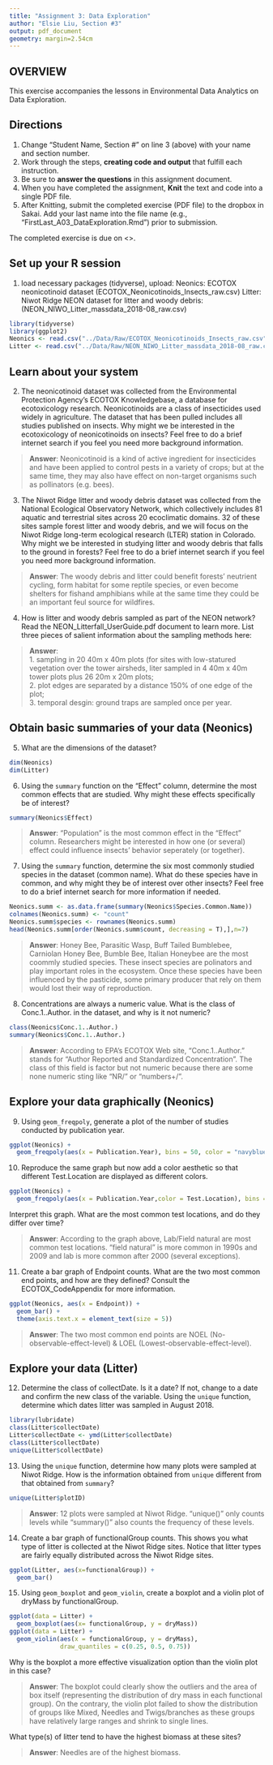 ```yaml
---
title: "Assignment 3: Data Exploration"
author: "Elsie Liu, Section #3"
output: pdf_document
geometry: margin=2.54cm
---
```


## OVERVIEW

This exercise accompanies the lessons in Environmental Data Analytics on Data Exploration. 

## Directions
1. Change "Student Name, Section #" on line 3 (above) with your name and section number.
2. Work through the steps, **creating code and output** that fulfill each instruction.
3. Be sure to **answer the questions** in this assignment document.
4. When you have completed the assignment, **Knit** the text and code into a single PDF file.
5. After Knitting, submit the completed exercise (PDF file) to the dropbox in Sakai. Add your last name into the file name (e.g., "FirstLast_A03_DataExploration.Rmd") prior to submission.

The completed exercise is due on <>.


## Set up your R session

1. load necessary packages (tidyverse), 
upload: Neonics: ECOTOX neonicotinoid dataset (ECOTOX_Neonicotinoids_Insects_raw.csv) 
Litter: Niwot Ridge NEON dataset for litter and woody debris: (NEON_NIWO_Litter_massdata_2018-08_raw.csv)
```r
library(tidyverse)
library(ggplot2)
Neonics <- read.csv("../Data/Raw/ECOTOX_Neonicotinoids_Insects_raw.csv",stringsAsFactors = TRUE)
Litter <- read.csv("../Data/Raw/NEON_NIWO_Litter_massdata_2018-08_raw.csv",stringsAsFactors = TRUE)

```

## Learn about your system

2. The neonicotinoid dataset was collected from the Environmental Protection Agency's ECOTOX Knowledgebase, a database for ecotoxicology research. Neonicotinoids are a class of insecticides used widely in agriculture. The dataset that has been pulled includes all studies published on insects. Why might we be interested in the ecotoxicology of neonicotinoids on insects? Feel free to do a brief internet search if you feel you need more background information. 

> **Answer**: Neonicotinoid is a kind of active ingredient for insecticides and have been applied to control pests in a variety of crops; but at the same time, they may also have effect on non-target organisms such as pollinators (e.g. bees). 

3. The Niwot Ridge litter and woody debris dataset was collected from the National Ecological Observatory Network, which collectively includes 81 aquatic and terrestrial sites across 20 ecoclimatic domains. 32 of these sites sample forest litter and woody debris, and we will focus on the Niwot Ridge long-term ecological research (LTER) station in Colorado. Why might we be interested in studying litter and woody debris that falls to the ground in forests? Feel free to do a brief internet search if you feel you need more background information. 

> **Answer**: The woody debris and litter could benefit forests' neutrient cycling, form habitat for some reptile species, or even become shelters for fishand amphibians while at the same time they could be an important feul source for wildfires. 

4. How is litter and woody debris sampled as part of the NEON network? Read the NEON_Litterfall_UserGuide.pdf document to learn more. List three pieces of salient information about the sampling methods here: 

> **Answer**:   
1. sampling in 20 40m x 40m plots (for sites with low-statured vegetation over the tower airsheds, liter sampled in 4 40m x 40m tower plots plus 26 20m x 20m plots;   
2. plot edges are separated by a distance 150% of one edge of the plot;  
3. temporal desgin: ground traps are sampled once per year.  

## Obtain basic summaries of your data (Neonics)

5. What are the dimensions of the dataset?

```r
dim(Neonics)
dim(Litter)
```
6. Using the `summary` function on the "Effect" column, determine the most common effects that are studied. Why might these effects specifically be of interest?
```r
summary(Neonics$Effect)
```

> **Answer**: "Population" is the most common effect in the "Effect" column. Researchers might be interested in how one (or several) effect could influence insects' behavior seperately (or together).

7. Using the `summary` function, determine the six most commonly studied species in the dataset (common name). What do these species have in common, and why might they be of interest over other insects? Feel free to do a brief internet search for more information if needed.

```r
Neonics.summ <- as.data.frame(summary(Neonics$Species.Common.Name))
colnames(Neonics.summ) <- "count"
Neonics.summ$species <- rownames(Neonics.summ)
head(Neonics.summ[order(Neonics.summ$count, decreasing = T),],n=7)
```

> **Answer**: Honey Bee, Parasitic Wasp, Buff Tailed Bumblebee, Carniolan Honey Bee, Bumble Bee, Italian Honeybee are the most coommly studied species. These insect species are polinators and play important roles in the ecosystem. Once these species have been influenced by the pasticide, some primary producer that rely on them would lost their way of reproduction.


8. Concentrations are always a numeric value. What is the class of Conc.1..Author. in the dataset, and why is it not numeric?

```r
class(Neonics$Conc.1..Author.)
summary(Neonics$Conc.1..Author.)
```

> **Answer**: According to EPA's ECOTOX Web site, "Conc.1..Author." stands for "Author Reported and Standardized Concentration". The class of this field is factor but not numeric because there are some none numeric sting like "NR/" or "numbers+/".


## Explore your data graphically (Neonics)

9. Using `geom_freqpoly`, generate a plot of the number of studies conducted by publication year. 
```r
ggplot(Neonics) +
  geom_freqpoly(aes(x = Publication.Year), bins = 50, color = "navyblue")
```

10. Reproduce the same graph but now add a color aesthetic so that different Test.Location are displayed as different colors.
```r
ggplot(Neonics) +
  geom_freqpoly(aes(x = Publication.Year,color = Test.Location), bins = 50)
```

Interpret this graph. What are the most common test locations, and do they differ over time?

> **Answer**: According to the graph above, Lab/Field natural are most common test locations. "field natural" is more common in 1990s and 2009 and lab is more common after 2000 (several exceptions).

11. Create a bar graph of Endpoint counts. What are the two most common end points, and how are they defined? Consult the ECOTOX_CodeAppendix for more information. 

```r
ggplot(Neonics, aes(x = Endpoint)) +
  geom_bar() +
  theme(axis.text.x = element_text(size = 5))
```

> **Answer**: The two most common end points are NOEL (No-observable-effect-level) & LOEL (Lowest-observable-effect-level).

## Explore your data (Litter)

12. Determine the class of collectDate. Is it a date? If not, change to a date and confirm the new class of the variable. Using the `unique` function, determine which dates litter was sampled in August 2018. 
```r
library(lubridate)
class(Litter$collectDate)
Litter$collectDate <- ymd(Litter$collectDate)
class(Litter$collectDate)
unique(Litter$collectDate)
```

13. Using the `unique` function, determine how many plots were sampled at Niwot Ridge. How is the information obtained from `unique` different from that obtained from `summary`?

```r
unique(Litter$plotID)
```

> **Answer**: 12 plots were sampled at Niwot Ridge. "unique()" only counts levels while "summary()" also counts the frequency of these levels.

14. Create a bar graph of functionalGroup counts. This shows you what type of litter is collected at the Niwot Ridge sites. Notice that litter types are fairly equally distributed across the Niwot Ridge sites.
```r
ggplot(Litter, aes(x=functionalGroup)) +
  geom_bar()
```

15. Using `geom_boxplot` and `geom_violin`, create a boxplot and a violin plot of dryMass by functionalGroup. 
```r
ggplot(data = Litter) +
  geom_boxplot(aes(x= functionalGroup, y = dryMass))
ggplot(data = Litter) +  
  geom_violin(aes(x = functionalGroup, y = dryMass),
              draw_quantiles = c(0.25, 0.5, 0.75))

```

Why is the boxplot a more effective visualization option than the violin plot in this case?

> **Answer**: The boxplot could clearly show the outliers and the area of box itself (representing the distribution of dry mass in each functional group). On the contrary, the violin plot failed to show the distribution of groups like Mixed, Needles and Twigs/branches as these groups have relatively large ranges and shrink to single lines.

What type(s) of litter tend to have the highest biomass at these sites? 

> **Answer**: Needles are of the highest biomass.